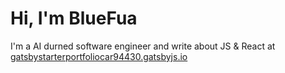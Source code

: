 # Hi, I'm BlueFua


I'm a AI durned software engineer and write about JS & React at [gatsbystarterportfoliocar94430.gatsbyjs.io](https://gatsbystarterportfoliocar94430.gatsbyjs.io)
